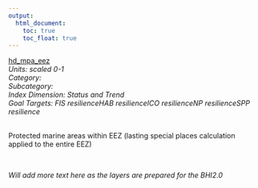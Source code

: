 ```yaml
---
output:
  html_document:
    toc: true
    toc_float: true
---
```


[hd_mpa_eez](https://github.com/OHI-Science/bhi/blob/master/baltic/layers/hd_mpa_eez_gl2018.csv)\
*Units: scaled 0-1*\
*Category:*\
*Subcategory:*\
*Index Dimension: Status and Trend*\
*Goal Targets: FIS resilienceHAB resilienceICO resilienceNP resilienceSPP resilience*\
<br>

Protected marine areas within EEZ (lasting special places calculation applied to the entire EEZ)

<br>

*Will add more text here as the layers are prepared for the BHI2.0*

<br>



<br>

